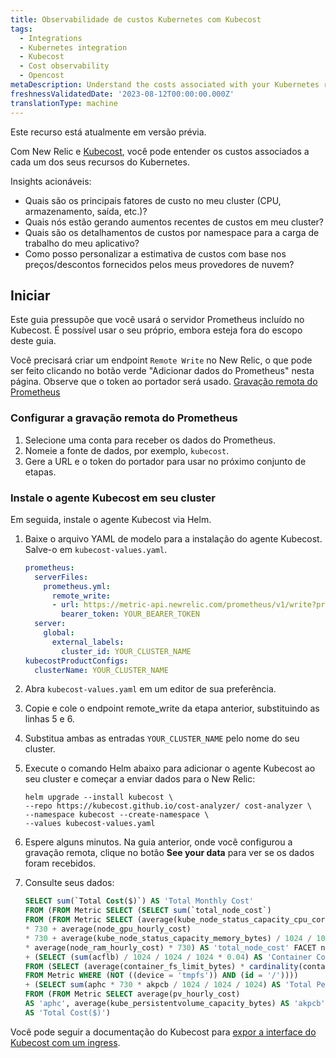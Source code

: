 ```yaml
---
title: Observabilidade de custos Kubernetes com Kubecost
tags:
  - Integrations
  - Kubernetes integration
  - Kubecost
  - Cost observability
  - Opencost
metaDescription: Understand the costs associated with your Kubernetes resources
freshnessValidatedDate: '2023-08-12T00:00:00.000Z'
translationType: machine
---
```


<Callout title="Visualização">
  Este recurso está atualmente em versão prévia.
</Callout>

Com New Relic e [Kubecost](https://kubecost.github.io/cost-analyzer/), você pode entender os custos associados a cada um dos seus recursos do Kubernetes.

Insights acionáveis:

* Quais são os principais fatores de custo no meu cluster (CPU, armazenamento, saída, etc.)?
* Quais nós estão gerando aumentos recentes de custos em meu cluster?
* Quais são os detalhamentos de custos por namespace para a carga de trabalho do meu aplicativo?
* Como posso personalizar a estimativa de custos com base nos preços/descontos fornecidos pelos meus provedores de nuvem?

## Iniciar

Este guia pressupõe que você usará o servidor Prometheus incluído no Kubecost. É possível usar o seu próprio, embora esteja fora do escopo deste guia.

Você precisará criar um endpoint `Remote Write` no New Relic, o que pode ser feito clicando no botão verde "Adicionar dados do Prometheus" nesta página. Observe que o token ao portador será usado. [Gravação remota do Prometheus](/docs/infrastructure/prometheus-integrations/install-configure-remote-write/set-your-prometheus-remote-write-integration/)

### Configurar a gravação remota do Prometheus

1. Selecione uma conta para receber os dados do Prometheus.
2. Nomeie a fonte de dados, por exemplo, `kubecost`.
3. Gere a URL e o token do portador para usar no próximo conjunto de etapas.

### Instale o agente Kubecost em seu cluster

Em seguida, instale o agente Kubecost via Helm.

1. Baixe o arquivo YAML de modelo para a instalação do agente Kubecost. Salve-o em `kubecost-values.yaml`.

   ```yaml
   prometheus:
     serverFiles:
       prometheus.yml:
         remote_write:
         - url: https://metric-api.newrelic.com/prometheus/v1/write?prometheus_server=YOUR_CLUSTER_NAME
           bearer_token: YOUR_BEARER_TOKEN
     server:
       global:
         external_labels:
           cluster_id: YOUR_CLUSTER_NAME
   kubecostProductConfigs:
     clusterName: YOUR_CLUSTER_NAME
   ```

2. Abra `kubecost-values.yaml` em um editor de sua preferência.

3. Copie e cole o endpoint remote_write da etapa anterior, substituindo as linhas 5 e 6.

4. Substitua ambas as entradas `YOUR_CLUSTER_NAME` pelo nome do seu cluster.

5. Execute o comando Helm abaixo para adicionar o agente Kubecost ao seu cluster e começar a enviar dados para o New Relic:

   ```shell
   helm upgrade --install kubecost \
   --repo https://kubecost.github.io/cost-analyzer/ cost-analyzer \
   --namespace kubecost --create-namespace \
   --values kubecost-values.yaml
   ```

6. Espere alguns minutos. Na guia anterior, onde você configurou a gravação remota, clique no botão <DNT>**See your data**</DNT> para ver se os dados foram recebidos.

7. Consulte seus dados:

   ```sql
   SELECT sum(`Total Cost($)`) AS 'Total Monthly Cost'
   FROM (FROM Metric SELECT (SELECT sum(`total_node_cost`)
   FROM (FROM Metric SELECT (average(kube_node_status_capacity_cpu_cores) * average(node_cpu_hourly_cost)
   * 730 + average(node_gpu_hourly_cost)
   * 730 + average(kube_node_status_capacity_memory_bytes) / 1024 / 1024 / 1024
   * average(node_ram_hourly_cost) * 730) AS 'total_node_cost' FACET node))
   + (SELECT (sum(acflb) / 1024 / 1024 / 1024 * 0.04) AS 'Container Cost($)'
   FROM (SELECT (average(container_fs_limit_bytes) * cardinality(container_fs_limit_bytes)) AS 'acflb'
   FROM Metric WHERE (NOT ((device = 'tmpfs')) AND (id = '/'))))
   + (SELECT sum(aphc * 730 * akpcb / 1024 / 1024 / 1024) AS 'Total Persistent Volume Cost($)'
   FROM (FROM Metric SELECT average(pv_hourly_cost)
   AS 'aphc', average(kube_persistentvolume_capacity_bytes) AS 'akpcb' FACET persistentvolume, instance))
   AS 'Total Cost($)')
   ```

Você pode seguir a documentação do Kubecost para [expor a interface do Kubecost com um ingress](https://docs.kubecost.com/install-and-configure/install/ingress-examples).